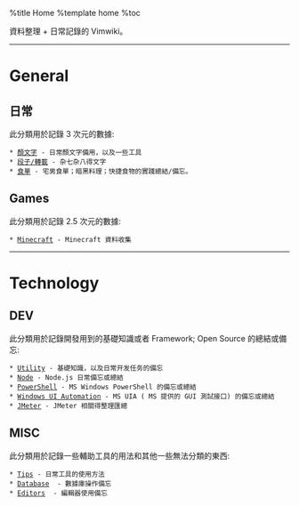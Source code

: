 %title Home
%template home
%toc

資料整理 + 日常記錄的 Vimwiki。

-----

= General =
== 日常 ==
此分類用於記錄 3 次元的數據:
 * [[general/emoticon|顏文字]] - 日常顏文字備用，以及一些工具
 * [[general/txt|段子/轉載]] - 杂七杂八得文字
 * [[general/food|食單]] - 宅男食單；暗黑料理；快捷食物的實踐總結/備忘。

== Games ==
此分類用於記錄 2.5 次元的數據:
 * [[game/minecraft|Minecraft]] - Minecraft 資料收集 

-----

= Technology =
== DEV ==
此分類用於記錄開發用到的基礎知識或者 Framework; Open Source 的總結或備忘:
 * [[dev/util|Utility]] - 基礎知識，以及日常开发任务的備忘
 * [[dev/node|Node]] - Node.js 日常備忘或總結
 * [[dev/ps1|PowerShell]] - MS Windows PowerShell 的備忘或總結 
 * [[dev/win-uia|Windows UI Automation]] - MS UIA ( MS 提供的 GUI 測試接口) 的備忘或總結
 * [[dev/jmeter|JMeter]] - JMeter 相關得整理匯總
 
== MISC ==
此分類用於記錄一些輔助工具的用法和其他一些無法分類的東西:
 * [[dev/tips|Tips]] - 日常工具的使用方法
 * [[dev/db|Database]]  - 數據庫操作備忘
 * [[dev/edit|Editors]]  - 編輯器使用備忘

